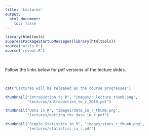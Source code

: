 ```yaml
---
title: 'Lectures'
output: 
  html_document:
    toc: false
---
```

```r
library(htmltools)
suppressPackageStartupMessages(library(htmltools))
source('utils.R')
source('reveal.R')
```

\  

Follow the links below for pdf versions of the lecture slides.

\  

```r
cat("Lectures will be released as the course progresses")
```


```r
thumbnail("Introduction to R", "images/r_lecture_thumb.png",
          "lectures/introduction_to_r_2019.pdf")
```

```r
thumbnail("Data in R", "images/data_in_r_thumb.png",
          "lectures/getting_the_data_in_r.pdf")
```

```r
thumbnail("Simple Statistics in R", "images/stats_r_thumb.png",
          "lectures/statistics_in_r.pdf")
```

